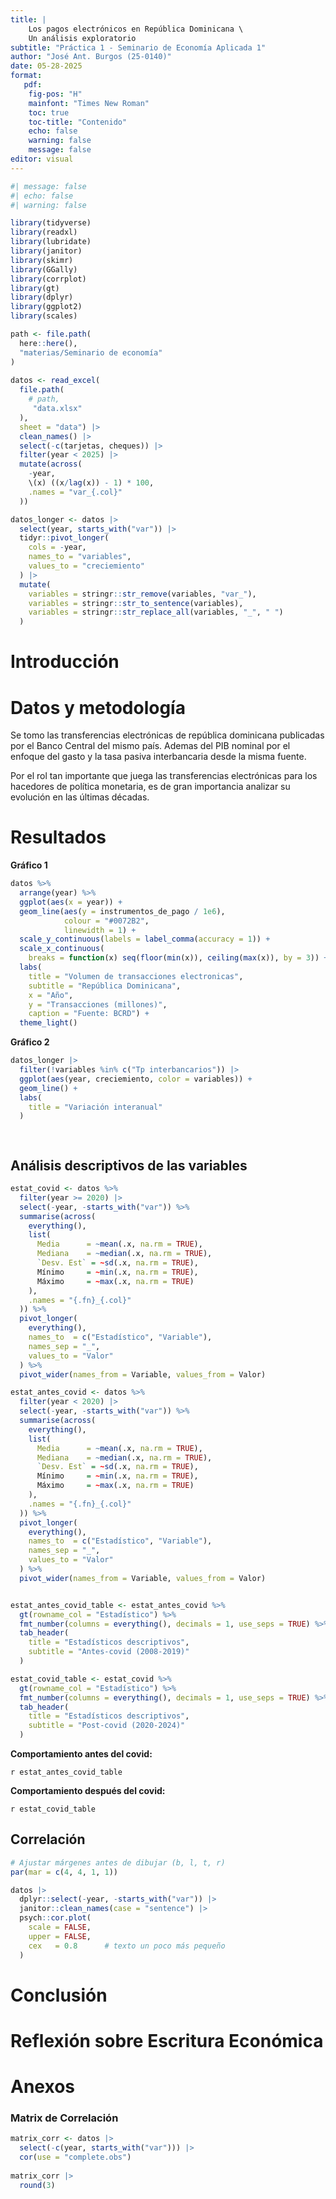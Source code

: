 ```yaml
---
title: |
    Los pagos electrónicos en República Dominicana \
    Un análisis exploratorio
subtitle: "Práctica 1 - Seminario de Economía Aplicada 1"
author: "José Ant. Burgos (25-0140)"
date: 05-28-2025
format: 
   pdf:
    fig-pos: "H"
    mainfont: "Times New Roman"
    toc: true
    toc-title: "Contenido"
    echo: false
    warning: false
    message: false
editor: visual
---
```


```r
#| message: false
#| echo: false
#| warning: false

library(tidyverse)
library(readxl)
library(lubridate)
library(janitor)
library(skimr)
library(GGally)
library(corrplot)
library(gt)
library(dplyr)
library(ggplot2)
library(scales)
```

```r

path <- file.path(
  here::here(), 
  "materias/Seminario de economía"
)
  
datos <- read_excel(
  file.path(
    # path,
     "data.xlsx"
  ),
  sheet = "data") |> 
  clean_names() |> 
  select(-c(tarjetas, cheques)) |> 
  filter(year < 2025) |> 
  mutate(across(
    -year, 
    \(x) ((x/lag(x)) - 1) * 100,
    .names = "var_{.col}"
  ))

datos_longer <- datos |> 
  select(year, starts_with("var")) |> 
  tidyr::pivot_longer(
    cols = -year, 
    names_to = "variables",
    values_to = "creciemiento"
  ) |> 
  mutate(
    variables = stringr::str_remove(variables, "var_"),
    variables = stringr::str_to_sentence(variables),
    variables = stringr::str_replace_all(variables, "_", " ")
  )

```

\newpage

# Introducción

# Datos y metodología

Se tomo las transferencias electrónicas de república dominicana publicadas por el Banco Central del mismo país. Ademas del PIB nominal por el enfoque del gasto y la tasa pasiva interbancaria desde la misma fuente.

Por el rol tan importante que juega las transferencias electrónicas para los hacedores de política monetaria, es de gran importancia analizar su evolución en las últimas décadas.

\newpage

# Resultados

**Gráfico 1**

```r

datos %>% 
  arrange(year) %>% 
  ggplot(aes(x = year)) +
  geom_line(aes(y = instrumentos_de_pago / 1e6), 
            colour = "#0072B2",
            linewidth = 1) +
  scale_y_continuous(labels = label_comma(accuracy = 1)) +
  scale_x_continuous(
    breaks = function(x) seq(floor(min(x)), ceiling(max(x)), by = 3)) +
  labs(
    title = "Volumen de transacciones electronicas",
    subtitle = "República Dominicana",
    x = "Año",
    y = "Transacciones (millones)",
    caption = "Fuente: BCRD") +
  theme_light()
```

**Gráfico 2**

```r
datos_longer |>
  filter(!variables %in% c("Tp interbancarios")) |> 
  ggplot(aes(year, creciemiento, color = variables)) + 
  geom_line() +
  labs(
    title = "Variación interanual"
  )

  

```

\newpage

## Análisis descriptivos de las variables

```r
estat_covid <- datos %>% 
  filter(year >= 2020) |> 
  select(-year, -starts_with("var")) %>% 
  summarise(across(
    everything(),
    list(
      Media      = ~mean(.x, na.rm = TRUE),
      Mediana    = ~median(.x, na.rm = TRUE),
      `Desv. Est` = ~sd(.x, na.rm = TRUE),
      Mínimo     = ~min(.x, na.rm = TRUE),
      Máximo     = ~max(.x, na.rm = TRUE)
    ),
    .names = "{.fn}_{.col}"
  )) %>% 
  pivot_longer(
    everything(),
    names_to  = c("Estadístico", "Variable"),
    names_sep = "_",
    values_to = "Valor"
  ) %>% 
  pivot_wider(names_from = Variable, values_from = Valor)

estat_antes_covid <- datos %>% 
  filter(year < 2020) |> 
  select(-year, -starts_with("var")) %>% 
  summarise(across(
    everything(),
    list(
      Media      = ~mean(.x, na.rm = TRUE),
      Mediana    = ~median(.x, na.rm = TRUE),
      `Desv. Est` = ~sd(.x, na.rm = TRUE),
      Mínimo     = ~min(.x, na.rm = TRUE),
      Máximo     = ~max(.x, na.rm = TRUE)
    ),
    .names = "{.fn}_{.col}"
  )) %>% 
  pivot_longer(
    everything(),
    names_to  = c("Estadístico", "Variable"),
    names_sep = "_",
    values_to = "Valor"
  ) %>% 
  pivot_wider(names_from = Variable, values_from = Valor)


estat_antes_covid_table <- estat_antes_covid %>% 
  gt(rowname_col = "Estadístico") %>%
  fmt_number(columns = everything(), decimals = 1, use_seps = TRUE) %>% 
  tab_header(
    title = "Estadísticos descriptivos",
    subtitle = "Antes-covid (2008-2019)"
  )

estat_covid_table <- estat_covid %>% 
  gt(rowname_col = "Estadístico") %>%
  fmt_number(columns = everything(), decimals = 1, use_seps = TRUE) %>% 
  tab_header(
    title = "Estadísticos descriptivos",
    subtitle = "Post-covid (2020-2024)"
  )
```

**Comportamiento antes del covid:**

`r estat_antes_covid_table`

**Comportamiento después del covid:**

`r estat_covid_table`

## Correlación

```r
# Ajustar márgenes antes de dibujar (b, l, t, r)
par(mar = c(4, 4, 1, 1))

datos |>
  dplyr::select(-year, -starts_with("var")) |>
  janitor::clean_names(case = "sentence") |>
  psych::cor.plot(
    scale = FALSE,
    upper = FALSE,
    cex   = 0.8      # texto un poco más pequeño
  )
```

# Conclusión

\newpage

# Reflexión sobre Escritura Económica

# Anexos

### Matrix de Correlación

```r
matrix_corr <- datos |> 
  select(-c(year, starts_with("var"))) |> 
  cor(use = "complete.obs")
  
matrix_corr |> 
  round(3)
```
